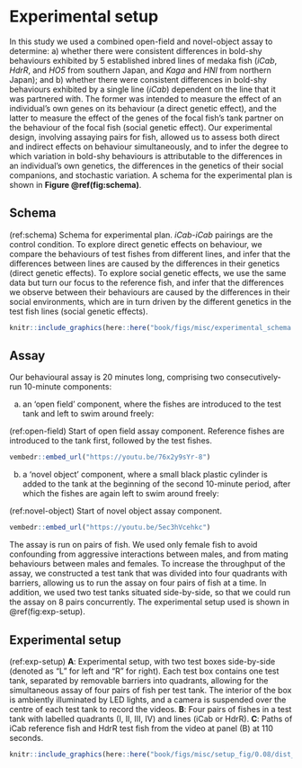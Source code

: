 # Experimental setup

In this study we used a combined open-field and novel-object assay to determine: a) whether there were consistent differences in bold-shy behaviours exhibited by 5 established inbred lines of medaka fish (*iCab*, *HdrR*, and *HO5* from southern Japan, and *Kaga* and *HNI* from northern Japan); and b) whether there were consistent differences in bold-shy behaviours exhibited by a single line (*iCab*) dependent on the line that it was partnered with. The former was intended to measure the effect of an individual’s own genes on its behaviour (a direct genetic effect), and the latter to measure the effect of the genes of the focal fish’s tank partner on the behaviour of the focal fish (social genetic effect). Our experimental design, involving assaying pairs for fish, allowed us to assess both direct and indirect effects on behaviour simultaneously, and to infer the degree to which variation in bold-shy behaviours is attributable to the differences in an individual’s own genetics, the differences in the genetics of their social companions, and stochastic variation. A schema for the experimental plan is shown in **Figure \@ref(fig:schema)**.

## Schema

(ref:schema) Schema for experimental plan. *iCab*-*iCab* pairings are the control condition. To explore direct genetic effects on behaviour, we compare the behaviours of test fishes from different lines, and infer that the differences between lines are caused by the differences in their genetics (direct genetic effects). To explore social genetic effects, we use the same data but turn our focus to the reference fish, and infer that the differences we observe between their behaviours are caused by the differences in their social environments, which are in turn driven by the different genetics in the test fish lines (social genetic effects).

```r
knitr::include_graphics(here::here("book/figs/misc/experimental_schema.png"))
```

## Assay

Our behavioural assay is 20 minutes long, comprising two consecutively-run 10-minute components: 

a) an 'open field' component, where the fishes are introduced to the test tank and left to swim around freely:

(ref:open-field) Start of open field assay component. Reference fishes are introduced to the tank first, followed by the test fishes.

```r
vembedr::embed_url("https://youtu.be/76x2y9sYr-8")
```

b) a 'novel object' component, where a small black plastic cylinder is added to the tank at the beginning of the second 10-minute period, after which the fishes are again left to swim around freely: 

(ref:novel-object) Start of novel object assay component.

```r
vembedr::embed_url("https://youtu.be/5ec3hVcehkc")
```

The assay is run on pairs of fish. We used only female fish to avoid confounding from aggressive interactions between males, and from mating behaviours between males and females. To increase the throughput of the assay, we constructed a test tank that was divided into four quadrants with barriers, allowing us to run the assay on four pairs of fish at a time. In addition, we used two test tanks situated side-by-side, so that we could run the assay on 8 pairs concurrently. The experimental setup used is shown in \@ref(fig:exp-setup). 

## Experimental setup

(ref:exp-setup) **A**: Experimental setup, with two test boxes side-by-side (denoted as "L" for left and "R" for right). Each test box contains one test tank, separated by removable barriers into quadrants, allowing for the simultaneous assay of four pairs of fish per test tank. The interior of the box is ambiently illuminated by LED lights, and a camera is suspended over the centre of each test tank to record the videos. **B**: Four pairs of fishes in a test tank with labelled quadrants (I, II, III, IV) and lines (iCab or HdrR). **C**: Paths of iCab reference fish and HdrR test fish from the video at panel (B) at 110 seconds. 

```r
knitr::include_graphics(here::here("book/figs/misc/setup_fig/0.08/dist_angle/15/open_field/20190613_1054_icab_hdr_R/setup_pic_with_frame_110.png"))
```

